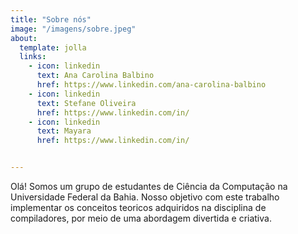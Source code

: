 ```yaml
---
title: "Sobre nós"
image: "/imagens/sobre.jpeg"
about:
  template: jolla
  links:
    - icon: linkedin
      text: Ana Carolina Balbino
      href: https://www.linkedin.com/ana-carolina-balbino
    - icon: linkedin
      text: Stefane Oliveira
      href: https://www.linkedin.com/in/
    - icon: linkedin
      text: Mayara 
      href: https://www.linkedin.com/in/


---
```


Olá! Somos um grupo de estudantes de Ciência da Computação na Universidade Federal da Bahia. Nosso objetivo com este trabalho implementar os conceitos teoricos adquiridos na disciplina de compiladores, por meio de uma abordagem divertida e criativa. 

